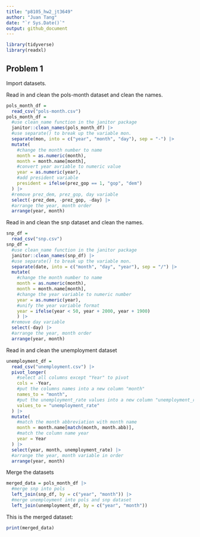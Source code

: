 ```yaml
---
title: "p8105_hw2_jt3649"
author: "Juan Tang"
date: "`r Sys.Date()`"
output: github_document
---
```


```r
library(tidyverse)
library(readxl)
```


## Problem 1
Import datasets. 

Read in and clean the pols-month dataset and clean the names. 
```r
pols_month_df = 
  read_csv("pols-month.csv")
pols_month_df = 
  #use clean_name function in the janitor package
  janitor::clean_names(pols_month_df) |>
  #use separate() to break up the variable mon. 
  separate(mon, into = c("year", "month", "day"), sep = "-") |>
  mutate(
    #change the month number to name
    month = as.numeric(month),
    month = month.name[month], 
    #convert year avriable to numeric value
    year = as.numeric(year),
    #add president variable
    president = ifelse(prez_gop == 1, "gop", "dem")
  ) |>
  #remove prez_dem, prez_gop, day variable
  select(-prez_dem, -prez_gop, -day) |>
  #arrange the year, month order
  arrange(year, month)
```

Read in and clean the snp dataset and clean the names. 
```r
snp_df = 
  read_csv("snp.csv")
snp_df = 
  #use clean_name function in the janitor package
  janitor::clean_names(snp_df) |>
  #use separate() to break up the variable mon. 
  separate(date, into = c("month", "day", "year"), sep = "/") |>
  mutate(
    #change the month number to name
    month = as.numeric(month),
    month = month.name[month],
    #change the year variable to numeric number
    year = as.numeric(year), 
    #unify the year variable format 
    year = ifelse(year < 50, year + 2000, year + 1900)
    ) |>
  #remove day variable
  select(-day) |>
  #arrange the year, month order
  arrange(year, month)
```

Read in and clean the unemployment dataset
```r
unemployment_df = 
  read_csv("unemployment.csv") |>
  pivot_longer(
    #select all columns except "Year" to pivot
    cols = -Year, 
    #put the columns names into a new column "month"
    names_to = "month", 
    #put the unemployment_rate values into a new column "unemployment_rate"
    values_to = "unemployment_rate"
  ) |>
  mutate(
    #match the month abbreviation with month name
    month = month.name[match(month, month.abb)], 
    #match the column name year
    year = Year
  ) |>
  select(year, month, unemployment_rate) |>
  #arrange the year, month variable in order
  arrange(year, month)
```

Merge the datasets
```r
merged_data = pols_month_df |>
  #merge snp into pols
  left_join(snp_df, by = c("year", "month")) |>
  #merge unemployment into pols and snp dataset
  left_join(unemployment_df, by = c("year", "month"))
```

This is the merged dataset: 
```r
print(merged_data)
```


